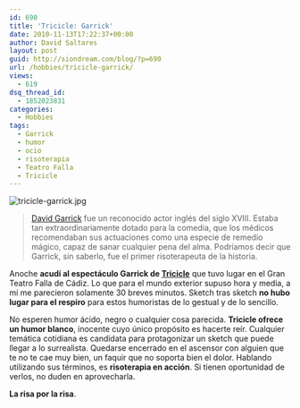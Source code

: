 ```yaml
---
id: 690
title: 'Tricicle: Garrick'
date: 2010-11-13T17:22:37+00:00
author: David Saltares
layout: post
guid: http://siondream.com/blog/?p=690
url: /hobbies/tricicle-garrick/
views:
  - 619
dsq_thread_id:
  - 1852023831
categories:
  - Hobbies
tags:
  - Garrick
  - humor
  - ocio
  - risoterapia
  - Teatro Falla
  - Tricicle
---
```


![tricicle-garrick.jpg](/img/wp/tricicle-garrick.webp)

> [David Garrick](http://en.wikipedia.org/wiki/David_Garrick) fue un reconocido actor inglés del siglo XVIII. Estaba tan extraordinariamente dotado para la comedia, que los médicos recomendaban sus actuaciones como una especie de remedio mágico, capaz de sanar cualquier pena del alma. Podríamos decir que Garrick, sin saberlo, fue el primer risoterapeuta de la historia.

Anoche **acudí al espectáculo Garrick de [Tricicle](http://es.wikipedia.org/wiki/Tricicle)** que tuvo lugar en el Gran Teatro Falla de Cádiz. Lo que para el mundo exterior supuso hora y media, a mí me parecieron solamente 30 breves minutos. Sketch tras sketch **no hubo lugar para el respiro** para estos humoristas de lo gestual y de lo sencillo.

No esperen humor ácido, negro o cualquier cosa parecida. **Tricicle ofrece un humor blanco**, inocente cuyo único propósito es hacerte reír. Cualquier temática cotidiana es candidata para protagonizar un sketch que puede llegar a lo surrealista. Quedarse encerrado en el ascensor con alguien que te no te cae muy bien, un faquir que no soporta bien el dolor. Hablando utilizando sus términos, es **risoterapia en acción**. Si tienen oportunidad de verlos, no duden en aprovecharla.

**La risa por la risa**.
